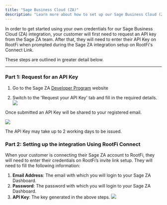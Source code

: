 ```yaml
---
title: "Sage Business Cloud (ZA)"
description: "Learn more about how to set up our Sage Business Cloud (ZA) integration."
---
```


In order to get started using your own credentials for our Sage Business Cloud (ZA) integration, your customer will first need to request an API key from the Sage ZA team. After that, they will need to enter their API Key on RootFi when prompted during the Sage ZA integration setup on RootFi's Connect Link.

These steps are outlined in greater detail below.

---

### Part 1: Request for an API Key

1. Go to the Sage ZA [Developer Program](https://accounting.sageone.co.za/Marketing/DeveloperProgram.aspx) website

1. Switch to the 'Request your API Key' tab and fill in the required details.
   ![](/images/e1efdce-image.png)

Once submitted an API Key will be shared to your registered email.

![](/images/bcc09cc-apikey_sample.png)

<Note> The API Key may take up to 2 working days to be issued. </Note>

### Part 2: Setting up the integration Using RootFi Connect

When your customer is connecting their Sage ZA account to RootFi, they will need to enter their credentials on RootFi’s invite link setup. They will need to fill the following information:

1.  **Email Address**: The email with which you will login to your Sage ZA Dashboard.
2.  **Password**: The password with which you will login to your Sage ZA Dashboard.
3.  **API Key**: The key generated in the above steps.
    ![](/images/sage_za_connection.png)
